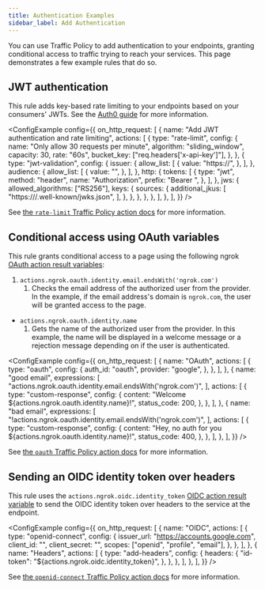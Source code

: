 ```yaml
---
title: Authentication Examples
sidebar_label: Add Authentication
---
```



You can use Traffic Policy to add authentication to your endpoints, granting conditional access to traffic trying to reach your services. This page demonstrates a few example rules that do so.

## JWT authentication

This rule adds key-based rate limiting to your endpoints based on your consumers' JWTs. See the [Auth0 guide](/integrations/auth0/jwt-action/) for more information.

<ConfigExample
  config={{
    on_http_request: [
      {
        name: "Add JWT authentication and rate limiting",
        actions: [
          {
            type: "rate-limit",
            config: {
              name: "Only allow 30 requests per minute",
              algorithm: "sliding_window",
              capacity: 30,
              rate: "60s",
              bucket_key: ["req.headers['x-api-key']"],
            },
          },
          {
            type: "jwt-validation",
            config: {
              issuer: {
                allow_list: [
                  {
                    value: "https://<YOUR-AUTH-PROVIDER>",
                  },
                ],
              },
              audience: {
                allow_list: [
                  {
                    value: "<YOUR-NGROK-DOMAIN>",
                  },
                ],
              },
              http: {
                tokens: [
                  {
                    type: "jwt",
                    method: "header",
                    name: "Authorization",
                    prefix: "Bearer ",
                  },
                ],
              },
              jws: {
                allowed_algorithms: ["RS256"],
                keys: {
                  sources: {
                    additional_jkus: [
                      "https://<YOUR-AUTH-PROVIDER>/.well-known/jwks.json",
                    ],
                  },
                },
              },
            },
          },
        ],
      },
    ],
  }}
/>

See [the `rate-limit` Traffic Policy action docs](/traffic-policy/actions/rate-limit/) for more information.

## Conditional access using OAuth variables

This rule grants conditional access to a page using the following ngrok [OAuth action result variables](/traffic-policy/actions/oauth):

1. `actions.ngrok.oauth.identity.email.endsWith('ngrok.com')`
   1. Checks the email address of the authorized user from the provider. In the example, if the email address's domain is `ngrok.com`, the user will be granted access to the page.

- `actions.ngrok.oauth.identity.name`
  1. Gets the name of the authorized user from the provider. In this example, the name will be displayed in a welcome message or a rejection message depending on if the user is authenticated.

<ConfigExample
  config={{
    on_http_request: [
      {
        name: "OAuth",
        actions: [
          {
            type: "oauth",
            config: {
              auth_id: "oauth",
              provider: "google",
            },
          },
        ],
      },
      {
        name: "good email",
        expressions: [
          "actions.ngrok.oauth.identity.email.endsWith('ngrok.com')",
        ],
        actions: [
          {
            type: "custom-response",
            config: {
              content: "Welcome ${actions.ngrok.oauth.identity.name}!",
              status_code: 200,
            },
          },
        ],
      },
      {
        name: "bad email",
        expressions: [
          "!actions.ngrok.oauth.identity.email.endsWith('ngrok.com')",
        ],
        actions: [
          {
            type: "custom-response",
            config: {
              content:
                "Hey, no auth for you ${actions.ngrok.oauth.identity.name}!",
              status_code: 400,
            },
          },
        ],
      },
    ],
  }}
/>

See [the `oauth` Traffic Policy action docs](/traffic-policy/actions/oauth/) for more information.

## Sending an OIDC identity token over headers

This rule uses the `actions.ngrok.oidc.identity_token` [OIDC action result variable](/traffic-policy/actions/oidc/#action-result-variables) to send the OIDC identity token over headers to the service at the endpoint.

<ConfigExample
  config={{
    on_http_request: [
      {
        name: "OIDC",
        actions: [
          {
            type: "openid-connect",
            config: {
              issuer_url: "https://accounts.google.com",
              client_id: "<your-oidc-client-id>",
              client_secret: "<your-oidc-client-secret>",
              scopes: ["openid", "profile", "email"],
            },
          },
        ],
      },
      {
        name: "Headers",
        actions: [
          {
            type: "add-headers",
            config: {
              headers: {
                "id-token": "${actions.ngrok.oidc.identity_token}",
              },
            },
          },
        ],
      },
    ],
  }}
/>

See [the `openid-connect` Traffic Policy action docs](/traffic-policy/actions/oidc/) for more information.
